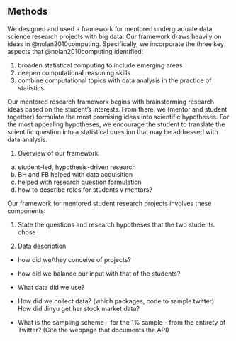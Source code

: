 ## Methods

We designed and used a framework for mentored undergraduate data science research projects with big data. Our framework draws heavily on ideas in @nolan2010computing. Specifically, we incorporate the three key aspects that @nolan2010computing identified: 

1. broaden statistical computing to include emerging areas
1. deepen computational reasoning skills
1. combine computational topics with data analysis in the practice of statistics

Our mentored research framework begins with brainstorming research ideas based on the student's interests. From there, we (mentor and student together) formulate the most promising ideas into scientific hypotheses. For the most appealing hypotheses, we encourage the student to translate the scientific question into a statistical question that may be addressed with data analysis. 











1. Overview of our framework
  a. student-led, hypothesis-driven research
  b. BH and FB helped with data acquisition
  c. helped with research question formulation
  d. how to describe roles for students v mentors?

Our framework for mentored student research projects involves these components:

    


1. State the questions and research hypotheses that the two students chose
  
1. Data description


  





- how did we/they conceive of projects?




- how did we balance our input with that of the students?
- What data did we use?
- How did we collect data? (which packages, code to sample twitter). How did Jinyu get her stock market data? 
- What is the sampling scheme - for the 1% sample - from the entirety of Twitter? (Cite the webpage that documents the API)


